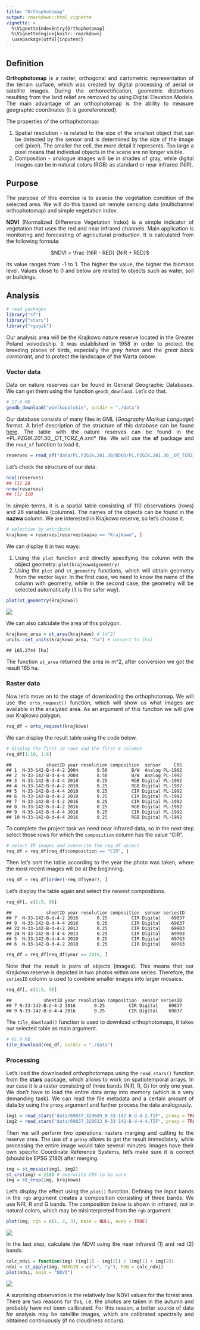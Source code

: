 ---
title: "Orthophotomap"
output: rmarkdown::html_vignette
vignette: >
  %\VignetteIndexEntry{Orthophotomap}
  %\VignetteEngine{knitr::rmarkdown}
  \usepackage[utf8]{inputenc}
---



<style>
body {text-align: justify}
</style>

## Definition

**Orthophotomap** is a raster, orthogonal and cartometric representation of the terrain surface, which was created by digital processing of aerial or satellite images.
During the orthorectification, geometric distortions resulting from the land relief are removed by using Digital Elevation Models.
The main advantage of an orthophotomap is the ability to measure geographic coordinates (it is georeferenced).

The properties of the orthophotomap:

1. Spatial resolution - is related to the size of the smallest object that can be detected by the sensor and is determined by the size of the image cell (pixel).
The smaller the cell, the more detail it represents.
Too large a pixel means that individual objects in the scene are no longer visible.
2. Composition - analogue images will be in shades of gray, while digital images can be in natural colors (RGB) as standard or near infrared (NIR).

## Purpose

The purpose of this exercise is to assess the vegetation condition of the selected area. 
We will do this based on remote sensing data (multichannel orthophotomap) and simple vegetation index.

**NDVI** (Normalized Difference Vegetation Index) is a simple indicator of vegetation that uses the red and near infrared channels.
Main application is monitoring and forecasting of agricultural production.
It is calculated from the following formula:

<center> $NDVI = \frac {NIR - RED} {NIR + RED}$ </center>

Its value ranges from -1 to 1.
The higher the value, the higher the biomass level.
Values close to 0 and below are related to objects such as water, soil or buildings.

## Analysis


```r
# read packages
library("sf")
library("stars")
library("rgugik")
```

Our analysis area will be the Krajkowo nature reserve located in the Greater Poland voivodeship. 
It was established in 1958 in order to protect the breeding places of birds, especially the *grey heron* and the *great black cormorant*, and to protect the landscape of the Warta oxbow.

### Vector data

Data on nature reserves can be found in General Geographic Databases.
We can get them using the function `geodb_download`.
Let's do that.


```r
# 17.6 MB
geodb_download("wielkopolskie", outdir = "./data")
```

Our database consists of many files in GML (*Geography Markup Language*) format.
A brief description of the structure of this database can be found [here](https://kadyb.github.io/rgugik/articles/articles/geodb_description.html).
The table with the nature reserves can be found in the *PL.PZGIK.201.30__OT_TCRZ_A.xml* file.
We will use the **sf** package and the `read_sf` function to load it.


```r
reserves = read_sf("data/PL.PZGiK.201.30/BDOO/PL.PZGIK.201.30__OT_TCRZ_A.xml")
```

Let's check the structure of our data.


```r
ncol(reserves)
## [1] 28
nrow(reserves)
## [1] 110
```

In simple terms, it is a spatial table consisting of 110 observations (rows) and 28 variables (columns).
The names of the objects can be found in the **nazwa** column.
We are interested in Krajkowo reserve, so let's choose it.


```r
# selection by attribute
krajkowo = reserves[reserves$nazwa == "Krajkowo", ]
```



We can display it in two ways:

1. Using the `plot` function and directly specifying the column with the object geometry: `plot(krajkowo$geometry)`
2. Using the `plot` and `st_geometry` functions, which will obtain geometry from the vector layer. In the first case, we need to know the name of the column with geometry, while in the second case, the geometry will be selected automatically (it is the safer way).


```r
plot(st_geometry(krajkowo))
```

![](orto-GEOMETRY-1.png)

We can also calculate the area of this polygon.


```r
krajkowo_area = st_area(krajkowo) # [m^2]
units::set_units(krajkowo_area, "ha") # convert to [ha]
```

```
## 165.2744 [ha]
```

The function `st_area` returned the area in m^2, after conversion we got the result 165 ha.

### Raster data

Now let's move on to the stage of downloading the orthophotomap.
We will use the `orto_request()` function, which will show us what images are available in the analyzed area.
As an argument of this function we will give our Krajkowo polygon.


```r
req_df = orto_request(krajkowo)
```

We can display the result table using the code below.


```r
# display the first 10 rows and the first 6 columns
req_df[1:10, 1:6]
```

```
##             sheetID year resolution composition  sensor     CRS
## 1  N-33-142-B-d-4-2 2004       0.50         B/W  Analog PL-1992
## 2  N-33-142-B-d-4-4 2004       0.50         B/W  Analog PL-1992
## 3  N-33-142-B-d-4-4 2010       0.25         RGB Digital PL-1992
## 4  N-33-142-B-d-4-2 2010       0.25         RGB Digital PL-1992
## 5  N-33-142-B-d-4-4 2010       0.25         CIR Digital PL-1992
## 6  N-33-142-B-d-4-2 2010       0.25         CIR Digital PL-1992
## 7  N-33-142-B-d-4-2 2016       0.25         CIR Digital PL-1992
## 8  N-33-142-B-d-4-2 2016       0.25         RGB Digital PL-1992
## 9  N-33-142-B-d-4-4 2016       0.25         CIR Digital PL-1992
## 10 N-33-142-B-d-4-4 2016       0.25         RGB Digital PL-1992
```

To complete the project task we need near infrared data, so in the next step select those rows for which the `composition` column has the value "CIR".


```r
# select IR images and overwrite the req_df object
req_df = req_df[req_df$composition == "CIR", ]
```

Then let's sort the table according to the year the photo was taken, where the most recent images will be at the beginning.


```r
req_df = req_df[order(-req_df$year), ]
```

Let's display the table again and select the newest compositions.


```r
req_df[, c(1:5, 9)]
```

```
##             sheetID year resolution composition  sensor seriesID
## 7  N-33-142-B-d-4-2 2016       0.25         CIR Digital    69837
## 9  N-33-142-B-d-4-4 2016       0.25         CIR Digital    69837
## 22 N-33-142-B-d-4-2 2013       0.25         CIR Digital    69903
## 24 N-33-142-B-d-4-4 2013       0.25         CIR Digital    69903
## 5  N-33-142-B-d-4-4 2010       0.25         CIR Digital    69763
## 6  N-33-142-B-d-4-2 2010       0.25         CIR Digital    69763
```


```r
req_df = req_df[req_df$year == 2016, ]
```

Note that the result is pairs of objects (images).
This means that our Krajkowo reserve is depicted in two photos within one series.
Therefore, the `seriesID` column is used to combine smaller images into larger mosaics.


```r
req_df[, c(1:5, 9)]
```

```
##            sheetID year resolution composition  sensor seriesID
## 7 N-33-142-B-d-4-2 2016       0.25         CIR Digital    69837
## 9 N-33-142-B-d-4-4 2016       0.25         CIR Digital    69837
```

The `tile_download()` function is used to download orthophotomaps, it takes our selected table as main argument.


```r
# 61.9 MB
tile_download(req_df, outdir = "./data")
```

### Processing

Let's load the downloaded orthophotomaps using the `read_stars()` function from the **stars** package, which allows to work on spatiotemporal arrays.
In our case it is a raster consisting of three bands (NIR, R, G) for only one year.
We don't have to load the entire data array into memory (which is a very demanding task).
We can read the file metadata and a certain amount of data by using the `proxy` argument and further process the data analogously.


```r
img1 = read_stars("data/69837_329609_N-33-142-B-d-4-2.TIF", proxy = TRUE)
img2 = read_stars("data/69837_329613_N-33-142-B-d-4-4.TIF", proxy = TRUE)
```

Then we will perform two operations: rasters merging and cutting to the reserve area.
The use of a `proxy` allows to get the result immediately, while processing the entire image would take several minutes.
Images have their own specific Coordinate Reference Systems, let's make sure it is correct (should be EPSG 2180) after merging.


```r
img = st_mosaic(img1, img2)
st_crs(img) = 2180 # overwrite CRS to be sure
img = st_crop(img, krajkowo)
```



Let's display the effect using the `plot()` function.
Defining the input bands in the `rgb` argument creates a composition consisting of three bands.
We use NIR, R and G bands.
The composition below is shown in infrared, not in natural colors, which may be misinterpreted from the `rgb` argument.


```r
plot(img, rgb = c(1, 2, 3), main = NULL, axes = TRUE)
```

![](orto-CIR-1.png)

In the last step, calculate the NDVI using the near infrared (1) and red (2) bands.


```r
calc_ndvi = function(img) (img[1] - img[2]) / (img[1] + img[2])
ndvi = st_apply(img, MARGIN = c("x", "y"), FUN = calc_ndvi)
plot(ndvi, main = "NDVI")
```

![](orto-NDVI-1.png)

A surprising observation is the relatively low NDVI values for the forest area.
There are two reasons for this, i.e. the photos are taken in the autumn and probably have not been calibrated.
For this reason, a better source of data for analysis may be satellite images, which are calibrated spectrally and obtained continuously (if no cloudiness occurs).


